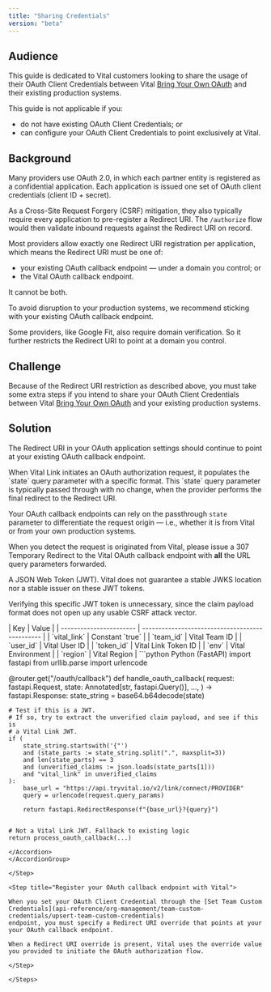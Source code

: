 ```yaml
---
title: "Sharing Credentials"
version: "beta"
---
```


## Audience

This guide is dedicated to Vital customers looking to share the usage of their OAuth Client Credentials
between Vital [Bring Your Own OAuth](/wearables/connecting-providers/bring-your-own-oauth/overview) and their
existing production systems.

This guide is not applicable if you:

* do not have existing OAuth Client Credentials; or
* can configure your OAuth Client Credentials to point exclusively at Vital.


## Background

Many providers use OAuth 2.0, in which each partner entity is registered as a confidential application.
Each application is issued one set of OAuth client credentials (client ID + secret).

As a Cross-Site Request Forgery (CSRF) mitigation, they also typically require every application to pre-register
a Redirect URI. The `/authorize` flow would then validate inbound requests against the Redirect URI on record.

Most providers allow exactly one Redirect URI registration per application, which means the Redirect URI
must be one of:

* your existing OAuth callback endpoint — under a domain you control; or
* the Vital OAuth callback endpoint.

It cannot be both.

To avoid disruption to your production systems, we recommend sticking with your existing OAuth callback endpoint.

<Info>
Some providers, like Google Fit, also require domain verification. So it further restricts
the Redirect URI to point at a domain you control.
</Info>

## Challenge

Because of the Redirect URI restriction as described above, you must take some extra steps if you intend to
share your OAuth Client Credentials between Vital [Bring Your Own OAuth](/wearables/connecting-providers/bring-your-own-oauth/overview) and your
existing production systems.


## Solution

<Steps>

<Step title="Keep your current OAuth application settings">

The Redirect URI in your OAuth application settings should continue to point at your
existing OAuth callback endpoint.

</Step>

<Step title="Extend your existing OAuth callback endpoint with Vital awareness">
When Vital Link initiates an OAuth authorization request, it populates the `state` query parameter
with a specific format. This `state` query parameter is typically passed through with no change, when
the provider performs the final redirect to the Redirect URI.

Your OAuth callback endpoints can rely on the passthrough `state` parameter to differentiate the request
origin — i.e., whether it is from Vital or from your own production systems.

When you detect the request is originated from Vital, please issue a 307 Temporary
Redirect to the Vital OAuth callback endpoint with **all** the URL query parameters
forwarded.

<AccordionGroup>
<Accordion title="Encoding" defaultOpen>
A JSON Web Token (JWT).

<Note>
Vital does not guarantee a stable JWKS location nor a stable issuer on these JWT tokens.

Verifying this specific JWT token is unnecessary, since the claim payload format does not open
up any usable CSRF attack vector.
</Note>

</Accordion>
<Accordion title="Claim payload schema" defaultOpen>
| Key                     | Value                                           |
| ----------------------- | ----------------------------------------------- |
| `vital_link`            | Constant `true`                                 |
| `team_id`               | Vital Team ID                                   |
| `user_id`               | Vital User ID                                   |
| `token_id`              | Vital Link Token ID                             |
| `env`                   | Vital Environment                               |
| `region`                | Vital Region                                    |
</Accordion>
<Accordion title="Example" defaultOpen>
```python Python (FastAPI)
import fastapi
from urllib.parse import urlencode

@router.get("/oauth/callback")
def handle_oauth_callback(
    request: fastapi.Request,
    state: Annotated[str, fastapi.Query()],
    ...,
) -> fastapi.Response:
    state_string = base64.b64decode(state)

    # Test if this is a JWT.
    # If so, try to extract the unverified claim payload, and see if this is
    # a Vital Link JWT.
    if (
        state_string.startswith('{"')
        and (state_parts := state_string.split(".", maxsplit=3))
        and len(state_parts) == 3
        and (unverified_claims := json.loads(state_parts[1]))
        and "vital_link" in unverified_claims
    ):
        base_url = "https://api.tryvital.io/v2/link/connect/PROVIDER"
        query = urlencode(request.query_params)

        return fastapi.RedirectResponse(f"{base_url}?{query}")


    # Not a Vital Link JWT. Fallback to existing logic
    return process_oauth_callback(...)

```
</Accordion>
</AccordionGroup>

</Step>

<Step title="Register your OAuth callback endpoint with Vital">

When you set your OAuth Client Credential through the [Set Team Custom Credentials](api-reference/org-management/team-custom-credentials/upsert-team-custom-credentials)
endpoint, you must specify a Redirect URI override that points at your your OAuth callback endpoint.

When a Redirect URI override is present, Vital uses the override value you provided to initiate the OAuth authorization flow.

</Step>

</Steps>
